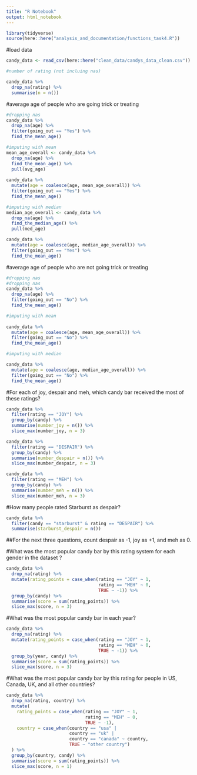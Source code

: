 ```yaml
---
title: "R Notebook"
output: html_notebook
---
```


```r
library(tidyverse)
source(here::here("analysis_and_documentation/functions_task4.R"))
```

#load data

```r
candy_data <- read_csv(here::here("clean_data/candys_data_clean.csv"))
```
```r

#number of rating (not incluing nas)

candy_data %>% 
  drop_na(rating) %>% 
  summarise(n = n())


```

#average age of people who are going trick or treating

```r

#dropping nas
candy_data %>% 
  drop_na(age) %>% 
  filter(going_out == "Yes") %>% 
  find_the_mean_age()

#imputing with mean
mean_age_overall <- candy_data %>% 
  drop_na(age) %>% 
  find_the_mean_age() %>% 
  pull(avg_age)  
  
candy_data %>% 
  mutate(age = coalesce(age, mean_age_overall)) %>% 
  filter(going_out == "Yes") %>% 
  find_the_mean_age()

#imputing with median
median_age_overall <- candy_data %>%
  drop_na(age) %>% 
  find_the_median_age() %>% 
  pull(med_age)

candy_data %>% 
  mutate(age = coalesce(age, median_age_overall)) %>% 
  filter(going_out == "Yes") %>% 
  find_the_mean_age()

```

#average age of people who are not going trick or treating

```r

#dropping nas
#dropping nas
candy_data %>% 
  drop_na(age) %>% 
  filter(going_out == "No") %>% 
  find_the_mean_age()

#imputing with mean
  
candy_data %>% 
  mutate(age = coalesce(age, mean_age_overall)) %>% 
  filter(going_out == "No") %>% 
  find_the_mean_age()

#imputing with median

candy_data %>% 
  mutate(age = coalesce(age, median_age_overall)) %>% 
  filter(going_out == "No") %>% 
  find_the_mean_age()

```


#For each of joy, despair and meh, which candy bar received the most of these ratings?

```r
candy_data %>% 
  filter(rating == "JOY") %>% 
  group_by(candy) %>% 
  summarise(number_joy = n()) %>% 
  slice_max(number_joy, n = 3)

candy_data %>% 
  filter(rating == "DESPAIR") %>% 
  group_by(candy) %>% 
  summarise(number_despair = n()) %>% 
  slice_max(number_despair, n = 3)

candy_data %>% 
  filter(rating == "MEH") %>% 
  group_by(candy) %>% 
  summarise(number_meh = n()) %>% 
  slice_max(number_meh, n = 3)
```
#How many people rated Starburst as despair?


```r
candy_data %>% 
  filter(candy == "starburst" & rating == "DESPAIR") %>% 
  summarise(starburst_despair = n())
```


##For the next three questions, count despair as -1, joy as +1, and meh as 0.

#What was the most popular candy bar by this rating system for each gender in the dataset ?

```r
candy_data %>%
  drop_na(rating) %>%
  mutate(rating_points = case_when(rating == "JOY" ~ 1,
                                   rating == "MEH" ~ 0,
                                   TRUE ~ -1)) %>% 
  group_by(candy) %>% 
  summarise(score = sum(rating_points)) %>% 
  slice_max(score, n = 3)
```


#What was the most popular candy bar in each year?

```r
candy_data %>%
  drop_na(rating) %>%
  mutate(rating_points = case_when(rating == "JOY" ~ 1,
                                   rating == "MEH" ~ 0,
                                   TRUE ~ -1)) %>% 
  group_by(year, candy) %>% 
  summarise(score = sum(rating_points)) %>% 
  slice_max(score, n = 3)
```


#What was the most popular candy bar by this rating for people in US, Canada, UK, and all other countries?

```r
candy_data %>%
  drop_na(rating, country) %>%
  mutate(
    rating_points = case_when(rating == "JOY" ~ 1,
                              rating == "MEH" ~ 0,
                              TRUE ~ -1),
    country = case_when(country == "usa" |
                        country == "uk" |
                        country == "canada" ~ country,
                        TRUE ~ "other country")
  ) %>% 
  group_by(country, candy) %>% 
  summarise(score = sum(rating_points)) %>% 
  slice_max(score, n = 1)

```



